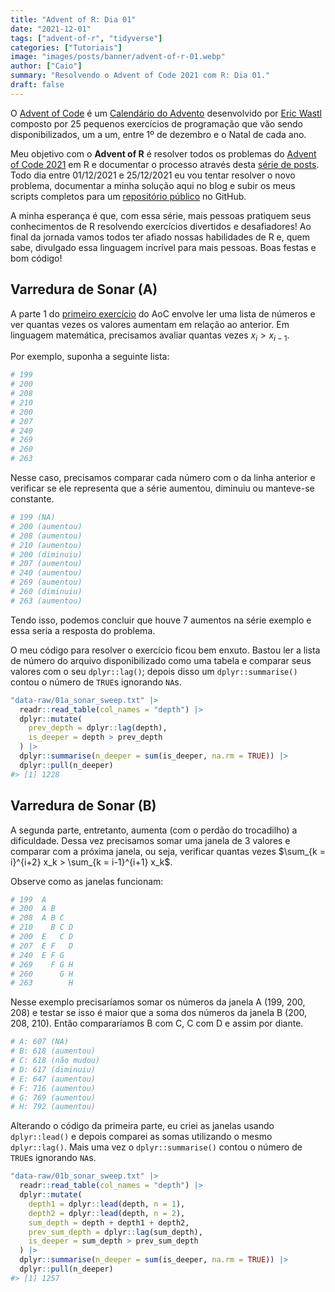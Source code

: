 ```yaml
---
title: "Advent of R: Dia 01"
date: "2021-12-01"
tags: ["advent-of-r", "tidyverse"]
categories: ["Tutoriais"]
image: "images/posts/banner/advent-of-r-01.webp"
author: ["Caio"]
summary: "Resolvendo o Advent of Code 2021 com R: Dia 01."
draft: false
---
```


O [Advent of Code](https://adventofcode.com) é um
[Calendário do Advento](https://pt.wikipedia.org/wiki/Calend%C3%A1rio_do_Advento)
desenvolvido por [Eric Wastl](https://github.com/topaz) composto por 25
pequenos exercícios de programação que vão sendo disponibilizados, um a um,
entre 1º de dezembro e o Natal de cada ano.

Meu objetivo com o **Advent of R** é resolver todos os problemas do
[Advent of Code 2021](https://adventofcode.com/2021) em R e documentar o
processo através desta
[série de posts](https://blog.curso-r.com/tags/advent-of-r/). Todo dia entre
01/12/2021 e 25/12/2021 eu vou tentar resolver o novo problema, documentar a
minha solução aqui no blog e subir os meus scripts completos para um
[repositório público](https://github.com/curso-r/advent-of-r) no GitHub.

A minha esperança é que, com essa série, mais pessoas pratiquem seus
conhecimentos de R resolvendo exercícios divertidos e desafiadores! Ao final
da jornada vamos todos ter afiado nossas habilidades de R e, quem sabe,
divulgado essa linguagem incrível para mais pessoas. Boas festas e bom código!

## Varredura de Sonar (A)

A parte 1 do [primeiro exercício](https://adventofcode.com/2021/day/1) do AoC
envolve ler uma lista de números e ver quantas vezes os valores aumentam em
relação ao anterior. Em linguagem matemática, precisamos avaliar quantas vezes
$x_i > x_{i - 1}$.

Por exemplo, suponha a seguinte lista:

```r
# 199
# 200
# 208
# 210
# 200
# 207
# 240
# 269
# 260
# 263
```

Nesse caso, precisamos comparar cada número com o da linha anterior e verificar
se ele representa que a série aumentou, diminuiu ou manteve-se constante.

```r
# 199 (NA)
# 200 (aumentou)
# 208 (aumentou)
# 210 (aumentou)
# 200 (diminuiu)
# 207 (aumentou)
# 240 (aumentou)
# 269 (aumentou)
# 260 (diminuiu)
# 263 (aumentou)
```

Tendo isso, podemos concluir que houve 7 aumentos na série exemplo e essa seria
a resposta do problema.

O meu código para resolver o exercício ficou bem enxuto. Bastou ler a lista de
número do arquivo disponibilizado como uma tabela e comparar seus valores com
o seu `dplyr::lag()`; depois disso um `dplyr::summarise()` contou o número de
`TRUE`s ignorando `NA`s.

```r
"data-raw/01a_sonar_sweep.txt" |>
  readr::read_table(col_names = "depth") |>
  dplyr::mutate(
    prev_depth = dplyr::lag(depth),
    is_deeper = depth > prev_depth
  ) |>
  dplyr::summarise(n_deeper = sum(is_deeper, na.rm = TRUE)) |>
  dplyr::pull(n_deeper)
#> [1] 1228
```

## Varredura de Sonar (B)

A segunda parte, entretanto, aumenta (com o perdão do trocadilho) a dificuldade.
Dessa vez precisamos somar uma janela de 3 valores e comparar com a próxima
janela, ou seja, verificar quantas vezes
$\sum_{k = i}^{i+2} x_k > \sum_{k = i-1}^{i+1} x_k$.

Observe como as janelas funcionam:

```r
# 199  A
# 200  A B
# 208  A B C
# 210    B C D
# 200  E   C D
# 207  E F   D
# 240  E F G
# 269    F G H
# 260      G H
# 263        H
```

Nesse exemplo precisaríamos somar os números da janela A (199, 200, 208) e
testar se isso é maior que a soma dos números da janela B (200, 208, 210). Então
compararíamos B com C, C com D e assim por diante.

```r
# A: 607 (NA)
# B: 618 (aumentou)
# C: 618 (não mudou)
# D: 617 (diminuiu)
# E: 647 (aumentou)
# F: 716 (aumentou)
# G: 769 (aumentou)
# H: 792 (aumentou)
```

Alterando o código da primeira parte, eu criei as janelas usando `dplyr::lead()`
e depois comparei as somas utilizando o mesmo `dplyr::lag()`. Mais uma vez o
`dplyr::summarise()` contou o número de `TRUE`s ignorando `NA`s.

```r
"data-raw/01b_sonar_sweep.txt" |>
  readr::read_table(col_names = "depth") |>
  dplyr::mutate(
    depth1 = dplyr::lead(depth, n = 1),
    depth2 = dplyr::lead(depth, n = 2),
    sum_depth = depth + depth1 + depth2,
    prev_sum_depth = dplyr::lag(sum_depth),
    is_deeper = sum_depth > prev_sum_depth
  ) |>
  dplyr::summarise(n_deeper = sum(is_deeper, na.rm = TRUE)) |>
  dplyr::pull(n_deeper)
#> [1] 1257
```
